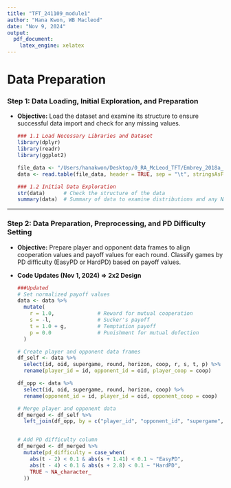 ```yaml
---
title: "TFT_241109_module1"
author: "Hana Kwon, WB Macleod"
date: "Nov 9, 2024"
output:
  pdf_document:
    latex_engine: xelatex
---
```


### 

# **Data Preparation**

### Step 1: Data Loading, Initial Exploration, and Preparation

-   **Objective:** Load the dataset and examine its structure to ensure successful data import and check for any missing values.

    ```r
    ### 1.1 Load Necessary Libraries and Dataset
    library(dplyr)
    library(readr)
    library(ggplot2)

    file_data <- "/Users/hanakwon/Desktop/0_RA_McLeod_TFT/Embrey_2018a_new_data.txt"
    data <- read.table(file_data, header = TRUE, sep = "\t", stringsAsFactors = FALSE)

    ### 1.2 Initial Data Exploration
    str(data)      # Check the structure of the data
    summary(data)  # Summary of data to examine distributions and any NA values

    ```

------------------------------------------------------------------------

### **Step 2:** Data Preparation, Preprocessing, and PD Difficulty Setting

-   **Objective:** Prepare player and opponent data frames to align cooperation values and payoff values for each round. Classify games by PD difficulty (EasyPD or HardPD) based on payoff values.

-   **Code Updates (Nov 1, 2024) =\> 2x2 Design**

    ```r
    ###Updated 
    # Set normalized payoff values
    data <- data %>%
      mutate(
        r = 1.0,              # Reward for mutual cooperation
        s = -l,               # Sucker's payoff
        t = 1.0 + g,          # Temptation payoff
        p = 0.0               # Punishment for mutual defection
      )

    # Create player and opponent data frames
    df_self <- data %>%
      select(id, oid, supergame, round, horizon, coop, r, s, t, p) %>%
      rename(player_id = id, opponent_id = oid, player_coop = coop)

    df_opp <- data %>%
      select(id, oid, supergame, round, horizon, coop) %>%
      rename(opponent_id = id, player_id = oid, opponent_coop = coop)

    # Merge player and opponent data
    df_merged <- df_self %>%
      left_join(df_opp, by = c("player_id", "opponent_id", "supergame", "round", "horizon"))


    # Add PD difficulty column
    df_merged <- df_merged %>%
      mutate(pd_difficulty = case_when(
        abs(t - 2) < 0.1 & abs(s + 1.41) < 0.1 ~ "EasyPD",
        abs(t - 4) < 0.1 & abs(s + 2.8) < 0.1 ~ "HardPD",
        TRUE ~ NA_character_
      ))
    ```
